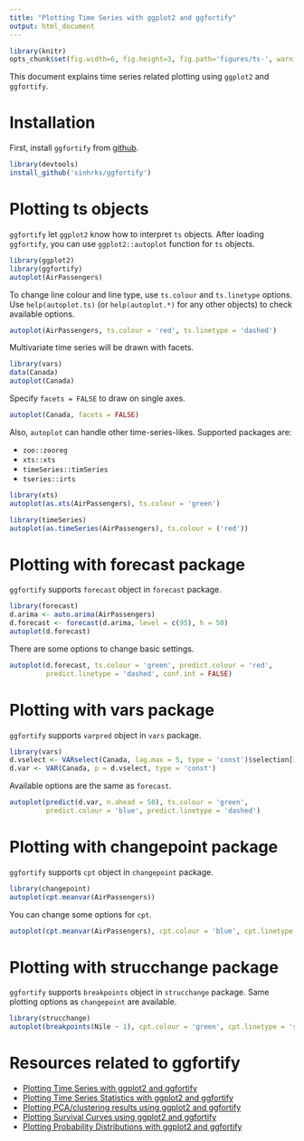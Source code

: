 ```yaml
---
title: "Plotting Time Series with ggplot2 and ggfortify"
output: html_document
---
```


```r
library(knitr)
opts_chunk$set(fig.width=6, fig.height=3, fig.path='figures/ts-', warning=FALSE)
```

This document explains time series related plotting using `ggplot2` and `ggfortify`. 

# Installation

First, install `ggfortify` from [github](https://github.com/sinhrks/ggfortify).

```r
library(devtools)
install_github('sinhrks/ggfortify')
```

# Plotting ts objects

`ggfortify` let `ggplot2` know how to interpret `ts` objects. After loading `ggfortify`, you can use `ggplot2::autoplot` function for `ts` objects. 

```r
library(ggplot2)
library(ggfortify)
autoplot(AirPassengers)
```

To change line colour and line type, use `ts.colour` and `ts.linetype` options. Use `help(autoplot.ts)` (or `help(autoplot.*)` for any other objects) to check available options.

```r
autoplot(AirPassengers, ts.colour = 'red', ts.linetype = 'dashed')
```

Multivariate time series will be drawn with facets. 

```r
library(vars)
data(Canada)
autoplot(Canada)
```

Specify `facets = FALSE` to draw on single axes.

```r
autoplot(Canada, facets = FALSE)
```

Also, `autoplot` can handle other time-series-likes. Supported packages are:

* `zoo::zooreg`
* `xts::xts`
* `timeSeries::timSeries`
* `tseries::irts`

```r
library(xts)
autoplot(as.xts(AirPassengers), ts.colour = 'green')

library(timeSeries)
autoplot(as.timeSeries(AirPassengers), ts.colour = ('red'))
```

# Plotting with forecast package

`ggfortify` supports `forecast` object in `forecast` package. 

```r
library(forecast)
d.arima <- auto.arima(AirPassengers)
d.forecast <- forecast(d.arima, level = c(95), h = 50)
autoplot(d.forecast)
```

There are some options to change basic settings.

```r
autoplot(d.forecast, ts.colour = 'green', predict.colour = 'red',
         predict.linetype = 'dashed', conf.int = FALSE)
```

# Plotting with vars package

`ggfortify` supports `varpred` object in `vars` package. 

```r
library(vars)
d.vselect <- VARselect(Canada, lag.max = 5, type = 'const')$selection[1]
d.var <- VAR(Canada, p = d.vselect, type = 'const')
```

Available options are the same as `forecast`.

```r
autoplot(predict(d.var, n.ahead = 50), ts.colour = 'green',
         predict.colour = 'blue', predict.linetype = 'dashed')
```

# Plotting with changepoint package

`ggfortify` supports `cpt` object in `changepoint` package. 

```r
library(changepoint)
autoplot(cpt.meanvar(AirPassengers))
```

You can change some options for `cpt`.

```r
autoplot(cpt.meanvar(AirPassengers), cpt.colour = 'blue', cpt.linetype = 'solid')
```

# Plotting with strucchange package

`ggfortify` supports `breakpoints` object in `strucchange` package. Same plotting options as `changepoint` are available.


```r
library(strucchange)
autoplot(breakpoints(Nile ~ 1), cpt.colour = 'green', cpt.linetype = 'solid')
```

# Resources related to ggfortify

* [Plotting Time Series with ggplot2 and ggfortify](http://rpubs.com/sinhrks/plot_ts)
* [Plotting Time Series Statistics with ggplot2 and ggfortify](http://rpubs.com/sinhrks/plot_tsstats)
* [Plotting PCA/clustering results using ggplot2 and ggfortify](http://rpubs.com/sinhrks/plot_pca)
* [Plotting Survival Curves using ggplot2 and ggfortify](http://rpubs.com/sinhrks/plot_surv)
* [Plotting Probability Distributions with ggplot2 and ggfortify](http://rpubs.com/sinhrks/plot_dist)